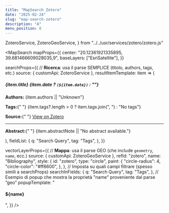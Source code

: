 ```yaml
---
title: "MapSearch Zotero"
date: "2025-02-24"
slug: "map-search-zotero"
description: "A"
menu_position: 8
---
```



  ZoteroService,
  ZoteroGeoService,
} from "../../usr/services/zotero/zotero.js"

<MapSearch
  mapProps={{
    center: "20.12361921335895, 39.681466609028035,9",
    baseLayers: ["EsriSatellite"],
  }}

searchProps={{
    // **Ricerca**: usa il parse SEMPLICE (titolo, authors, tags, etc.)
    source: { customApi: ZoteroService },
    resultItemTemplate: item => (
      <div className="card my-3" key={item.id}>
        <div className="card-body">
          <h5 className="card-title">
            {item.title} {item.date ? `(${item.date})` : ""}
          </h5>
          <div className="card-text">
            <p><strong>Authors:</strong> {item.authors || "Unknown"}</p>
            <p>
              <strong>Tags:</strong>{" "}
              {item.tags?.length > 0 ? item.tags.join(", ") : "No tags"}
            </p>
            <p>
              <strong>Source:</strong>{" "}
              <a href={item.url} target="_blank" rel="noopener noreferrer">
                View on Zotero
              </a>
            </p>
            <hr />
            <p>
              <strong>Abstract:</strong>{" "}
              {item.abstractNote || "No abstract available."}
            </p>
          </div>
        </div>
      </div>
    ),
    fieldList: {
      q: "Search Query",
      tag: "Tags",
    },
  }}

vectorLayerProps={{
    // **Mappa**: usa il parse GEO (che include `geometry`, `name`, ecc.)
    source: { customApi: ZoteroGeoService },
    refId: "zotero",
    name: "Bibliography",
    style: {
      id: "zotero",
      type: "circle",
      paint: {
        "circle-radius": 4,
        "circle-color": "#ff6600",
      },
    },
    // Imposta su quali campi filtrare (spesso simili a searchProps)
    searchInFields: {
      q: "Search Query",
      tag: "Tags",
    },
    // Esempio di popup che mostra la proprietà "name" proveniente dal parse “geo”
    popupTemplate: "<h4>${name}</h4>",
  }}
/>
